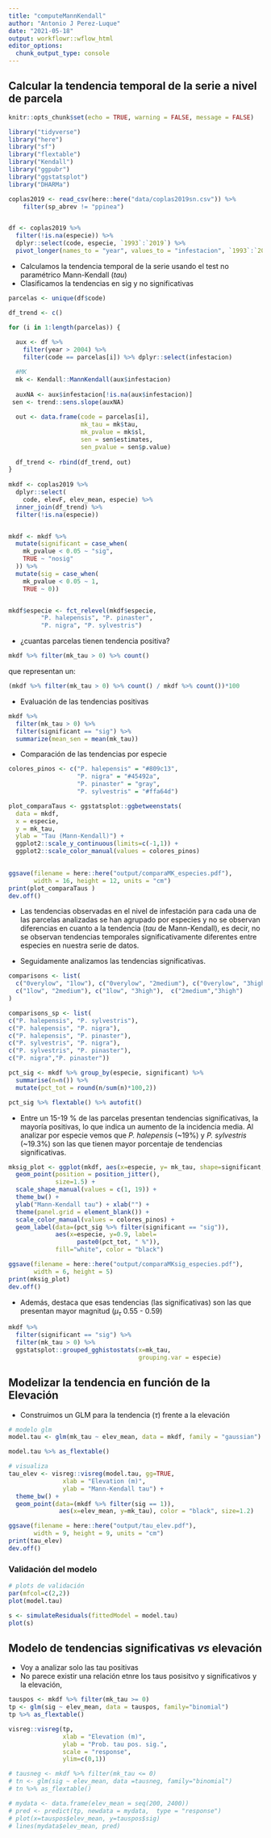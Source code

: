 ```yaml
---
title: "computeMannKendall"
author: "Antonio J Perez-Luque"
date: "2021-05-18"
output: workflowr::wflow_html
editor_options:
  chunk_output_type: console
---
```


## Calcular la tendencia temporal de la serie a nivel de parcela 

```r
knitr::opts_chunk$set(echo = TRUE, warning = FALSE, message = FALSE)
```

```r
library("tidyverse")
library("here")
library("sf")
library("flextable")
library("Kendall")
library("ggpubr")
library("ggstatsplot")
library("DHARMa")
```

```r
coplas2019 <- read_csv(here::here("data/coplas2019sn.csv")) %>% 
    filter(sp_abrev != "ppinea") 


df <- coplas2019 %>% 
  filter(!is.na(especie)) %>% 
  dplyr::select(code, especie, `1993`:`2019`) %>% 
  pivot_longer(names_to = "year", values_to = "infestacion", `1993`:`2019`) 
```


- Calculamos la tendencia temporal de la serie usando el test no paramétrico Mann-Kendall ($tau$)
- Clasificamos la tendencias en sig y no significativas 

```r
parcelas <- unique(df$code)

df_trend <- c() 

for (i in 1:length(parcelas)) { 
  
  aux <- df %>% 
    filter(year > 2004) %>% 
    filter(code == parcelas[i]) %>% dplyr::select(infestacion) 

  #MK 
  mk <- Kendall::MannKendall(aux$infestacion)
  
  auxNA <- aux$infestacion[!is.na(aux$infestacion)]
 sen <- trend::sens.slope(auxNA)
  
  out <- data.frame(code = parcelas[i], 
                    mk_tau = mk$tau,
                    mk_pvalue = mk$sl,
                    sen = sen$estimates,
                    sen_pvalue = sen$p.value)
  
  df_trend <- rbind(df_trend, out)
}
  
mkdf <- coplas2019 %>% 
  dplyr::select(
    code, elevF, elev_mean, especie) %>% 
  inner_join(df_trend) %>% 
  filter(!is.na(especie))


mkdf <- mkdf %>%  
  mutate(significant = case_when(
    mk_pvalue < 0.05 ~ "sig", 
    TRUE ~ "nosig"
  )) %>% 
  mutate(sig = case_when(
    mk_pvalue < 0.05 ~ 1, 
    TRUE ~ 0))


mkdf$especie <- fct_relevel(mkdf$especie,  
         "P. halepensis", "P. pinaster",
         "P. nigra", "P. sylvestris")
```

- ¿cuantas parcelas tienen tendencia positiva?

```r
mkdf %>% filter(mk_tau > 0) %>% count()
```
que representan un: 
```r
(mkdf %>% filter(mk_tau > 0) %>% count() / mkdf %>% count())*100
```

- Evaluación de las tendencias positivas

```r
mkdf %>% 
  filter(mk_tau > 0) %>% 
  filter(significant == "sig") %>% 
  summarize(mean_sen = mean(mk_tau))
```



- Comparación de las tendencias por especie 
```r
colores_pinos <- c("P. halepensis" = "#809c13", 
                   "P. nigra" = "#45492a", 
                   "P. pinaster" = "gray", 
                   "P. sylvestris" = "#ffa64d")
```

```r
plot_comparaTaus <- ggstatsplot::ggbetweenstats(
  data = mkdf,
  x = especie,
  y = mk_tau,
  ylab = "Tau (Mann-Kendall)") +
  ggplot2::scale_y_continuous(limits=c(-1,1)) +
  ggplot2::scale_color_manual(values = colores_pinos)
  
```

```r
ggsave(filename = here::here("output/comparaMK_especies.pdf"), 
       width = 16, height = 12, units = "cm")
print(plot_comparaTaus )
dev.off()
```

- Las tendencias observadas en el nivel de infestación para cada una de las parcelas analizadas se han agrupado por especies y no se observan diferencias en cuanto a la tendencia ($tau$ de Mann-Kendall), es decir, no se observan tendencias temporales significativamente diferentes entre especies en nuestra serie de datos. 

- Seguidamente analizamos las tendencias significativas. 

 
```r
comparisons <- list(
  c("0verylow", "1low"), c("0verylow", "2medium"), c("0verylow", "3high"),
  c("1low", "2medium"), c("1low", "3high"),  c("2medium","3high")
)

comparisons_sp <- list(
c("P. halepensis", "P. sylvestris"),
c("P. halepensis", "P. nigra"),
c("P. halepensis", "P. pinaster"),
c("P. sylvestris", "P. nigra"), 
c("P. sylvestris", "P. pinaster"),
c("P. nigra","P. pinaster"))
```

```r
pct_sig <- mkdf %>% group_by(especie, significant) %>% 
  summarise(n=n()) %>% 
  mutate(pct_tot = round(n/sum(n)*100,2)) 

pct_sig %>% flextable() %>% autofit()
```

- Entre un 15-19 % de las parcelas presentan tendencias significativas, la mayoría positivas, lo que indica un aumento de la incidencia media. Al analizar por especie vemos que *P. halepensis* (~19%) y *P. sylvestris* (~19.3%) son las que tienen mayor porcentaje de tendencias significativas. 

```r
mksig_plot <- ggplot(mkdf, aes(x=especie, y= mk_tau, shape=significant, fill=especie, colour=especie)) + 
  geom_point(position = position_jitter(), 
             size=1.5) +
  scale_shape_manual(values = c(1, 19)) + 
  theme_bw() + 
  ylab("Mann-Kendall tau") + xlab("") + 
  theme(panel.grid = element_blank()) + 
  scale_color_manual(values = colores_pinos) + 
  geom_label(data=(pct_sig %>% filter(significant == "sig")), 
             aes(x=especie, y=0.9, label=
                   paste0(pct_tot, " %")), 
             fill="white", color = "black") 
```

```r
ggsave(filename = here::here("output/comparaMKsig_especies.pdf"), 
       width = 6, height = 5)
print(mksig_plot)
dev.off()
```





- Además, destaca que esas tendencias (las significativas) son las que presentan mayor magnitud ($\mu_{\tau}$ 0.55 - 0.59) 

```r
mkdf %>% 
  filter(significant == "sig") %>% 
  filter(mk_tau > 0) %>% 
  ggstatsplot::grouped_gghistostats(x=mk_tau, 
                                    grouping.var = especie)
```

## Modelizar la tendencia en función de la Elevación 

- Construimos un GLM para la tendencia ($\tau$) frente a la elevación

```r
# modelo glm 
model.tau <- glm(mk_tau ~ elev_mean, data = mkdf, family = "gaussian")

model.tau %>% as_flextable()
```

```r
# visualiza 
tau_elev <- visreg::visreg(model.tau, gg=TRUE, 
               xlab = "Elevation (m)", 
               ylab = "Mann-Kendall tau") + 
  theme_bw() + 
  geom_point(data=(mkdf %>% filter(sig == 1)), 
              aes(x=elev_mean, y=mk_tau), color = "black", size=1.2)
```

```r
ggsave(filename = here::here("output/tau_elev.pdf"), 
       width = 9, height = 9, units = "cm")
print(tau_elev)
dev.off()
```

### Validación del modelo 
```r
# plots de validación 
par(mfcol=c(2,2))
plot(model.tau)
```


```r
s <- simulateResiduals(fittedModel = model.tau)
plot(s)
```


## Modelo de tendencias significativas *vs* elevación 

- Voy a analizar solo las tau positivas 
- No parece existir una relación etnre los taus posisitvo y significativos y la elevación,  

```r
tauspos <- mkdf %>% filter(mk_tau >= 0)
tp <- glm(sig ~ elev_mean, data = tauspos, family="binomial")
tp %>% as_flextable()
```

```r
visreg::visreg(tp,
               xlab = "Elevation (m)", 
               ylab = "Prob. tau pos. sig.", 
               scale = "response", 
               ylim=c(0,1))
```


```r
# tausneg <- mkdf %>% filter(mk_tau <= 0)
# tn <- glm(sig ~ elev_mean, data =tausneg, family="binomial")
# tn %>% as_flextable()

# mydata <- data.frame(elev_mean = seq(200, 2400))
# pred <- predict(tp, newdata = mydata,  type = "response")
# plot(x=tauspos$elev_mean, y=tauspos$sig)
# lines(mydata$elev_mean, pred)
```





